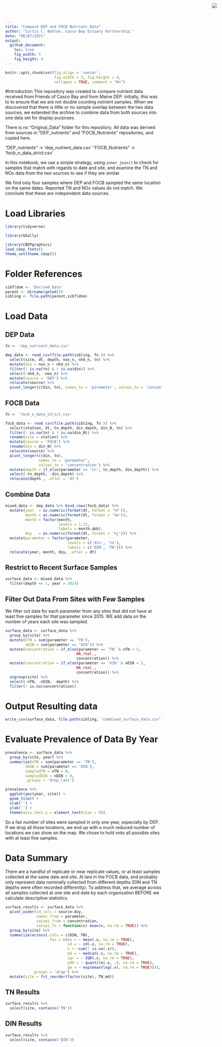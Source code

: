 ```yaml
---
title: "Compare DEP and FOCB Nutrient Data"
author: "Curtis C. Bohlen, Casco Bay Estuary Partnership."
date: "06/07/2021"
output:
  github_document:
    toc: true
    fig_width: 5
    fig_height: 4
---
```


<img
    src="https://www.cascobayestuary.org/wp-content/uploads/2014/04/logo_sm.jpg"
    style="position:absolute;top:10px;right:50px;" />

```r
knitr::opts_chunk$set(fig.align = 'center',
                      fig.width = 5, fig.height = 4,
                      collapse = TRUE, comment = "#>")
```

#Introduction
This repository was created  to compare nutrient data received from Friends 
of Casco Bay and from Maine DEP.  initially, this was to to ensure that we are 
not double counting nutrient samples.  When we discovered that there is little
or no sample overlap between the two data sources, we extended the archive to 
combine data from both sources  into one data set for display purposes. 

There is no "Original_Data" folder for this repository.  All data was derived 
from sources in "DEP_nutrients" and "FOCB_Nutrients" repositories, and copied 
here.

"DEP_nutrients"   ->  'dep_nutrient_data.csv'
"FOCB_Nutrients"  ->  'focb_n_data_strict.csv'

In this notebook, we use a simple strategy, using `inner_join()` to check for 
samples that match with regards to date and site, and examine the TN and NOx 
data from the two sources to see if they are similar.

We find only four samples where DEP and FOCB sampled the same location on the 
same dates.  Reported TN and NOx values do not match.  We conclude that these
are independent data sources.

# Load Libraries
```r
library(tidyverse)

library(GGally)

library(CBEPgraphics)
load_cbep_fonts()
theme_set(theme_cbep())
```

# Folder References
```r
sibfldnm <- 'Derived_Data'
parent <- dirname(getwd())
sibling <- file.path(parent,sibfldnm)
```

# Load Data
## DEP Data
```r
fn <- 'dep_nutrient_data.csv'

dep_data <- read_csv(file.path(sibling, fn )) %>%
  select(site, dt, depth, nox_n, nh4_n, tn) %>%
  mutate(din = nox_n + nh4_n) %>%
  filter(! is.na(tn) & ! is.na(din)) %>%
  select(-nh4_n, -nox_n) %>%
  mutate(source = 'DEP') %>%
  relocate(source) %>%
  pivot_longer(c(din, tn), names_to = 'parameter', values_to = 'concentration')
```

## FOCB Data
```r
fn <- 'focb_n_data_strict.csv'

focb_data <- read_csv(file.path(sibling, fn )) %>%
  select(station, dt, tn_depth, din_depth, din_N, tn) %>%
  filter(! is.na(tn) & ! is.na(din_N)) %>%
  rename(site = station) %>%
  mutate(source = 'FOCB') %>%
  rename(din = din_N) %>%
  relocate(source) %>%
  pivot_longer(c(din, tn), 
               names_to = 'parameter', 
               values_to = 'concentration') %>%
  mutate(depth = if_else(parameter == 'tn', tn_depth, din_depth)) %>%
  select(-tn_depth, -din_depth) %>%
  relocate(depth , .after = 'dt')
```

## Combine Data
```r
mixed_data <- dep_data %>% bind_rows(focb_data) %>%
  mutate(year  = as.numeric(format(dt, format = '%Y')),
         month = as.numeric(format(dt, format = '%m')),
         month = factor(month, 
                        levels = 1:12, 
                        labels = month.abb),
         doy   = as.numeric(format(dt, format = '%j'))) %>%
  mutate(parameter = factor(parameter, 
                            levels = c('din', 'tn'), 
                            labels = c('DIN', 'TN'))) %>%
  relocate(year, month, doy, .after = dt)
```

## Restrict to Recent Surface Samples
```r
surface_data <- mixed_data %>%
  filter(depth <= 1, year > 2014)
```

## Filter Out Data From Sites with Few Samples
We filter out data for each parameter from any sites that did not have at least
five samples for that parameter since 2015.  WE add data on the number of years 
each site was sampled.
```r
surface_data <- surface_data %>%
  group_by(site) %>%
  mutate(nTN = sum(parameter == 'TN'),
         nDIN = sum(parameter == 'DIN')) %>%
  mutate(concentration = if_else(parameter == 'TN' & nTN < 5, 
                                NA_real_, 
                                concentration)) %>%
  mutate(concentration = if_else(parameter == 'DIN' & nDIN < 5, 
                                NA_real_, 
                                concentration)) %>%
  ungroup(site) %>%
  select(-nTN, -nDIN, -depth) %>%
  filter(! is.na(concentration))
```

# Output Resulting data
```r
write_csv(surface_data, file.path(sibling, "combined_surface_data.csv"))
```

# Evaluate Prevalence of Data By Year
```r
prevalence <- surface_data %>%
  group_by(site, year) %>%
  summarize(nTN = sum(parameter == 'TN'),
         nDIN = sum(parameter == 'DIN'),
         sampledTN = nTN > 0,
         sampledDIN = nDIN > 0,
         .groups = 'drop_last')
```

```r
prevalence %>%
  ggplot(aes(year, site)) +
  geom_tile() +
  xlab('') +
  ylab('') +
  theme(axis.text.y = element_text(size = 9))
```
So a fair number of sites were sampled in only one year, especially by DEP.  If 
we  drop all those locations, we end up with a much reduced number of locations 
we can show on the map.  We chose to hold onto all possible sites with at least 
five samples.

# Data Summary
There are a handful of replicate or near replicate values, or at least samples 
collected at the same date and site.  Al lare in the FOCB data, and probably only
represent data nominally collected from different depths (DIN and TN depths were 
often recorded differently). To address that, we average across all samples
collected at one site and date by each organization BEFORE we calculate
descriptive statistics.
```r
surface_results <- surface_data %>%
  pivot_wider(id_cols = source:doy, 
              names_from = parameter, 
              values_from = concentration,
              values_fn = function(x) mean(x, na.rm = TRUE)) %>%
  group_by(site) %>%
  summarize(across(.cols = c(DIN, TN),
                   .fns = c(mn = ~ mean(.x, na.rm = TRUE),
                            sd = ~ sd(.x, na.rm = TRUE), 
                            n = ~sum(! is.na(.x)),
                            md = ~ median(.x, na.rm = TRUE),
                            iqr = ~ IQR(.x, na.rm = TRUE),
                            p90 = ~ quantile(.x, .9, na.rm = TRUE),
                            gm = ~ exp(mean(log(.x), na.rm = TRUE)))),
            .groups = 'drop') %>%
  mutate(site = fct_reorder(factor(site), TN_md))
```

## TN Results
```r
surface_results %>%
  select(site, contains('TN'))
```

## DIN Results
```r
surface_results %>%
  select(site, contains('DIN'))
```
